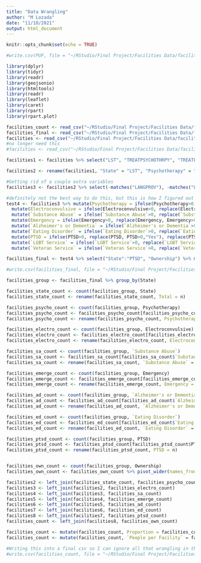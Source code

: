 ---
title: "Data Wrangling"
author: "M Lozada"
date: "11/10/2021"
output: html_document
---

```{r setup, include=FALSE}
knitr::opts_chunk$set(echo = TRUE)
```

``` {r RData to CSV}
#write.csv(PUF, file = "~/RStudio/Final Project/Facilities Data/facilities.csv")

```

```{r libraries and data}
library(dplyr)
library(tidyr)
library(readr)
library(geojsonio)
library(htmltools)
library(readr)
library(leaflet)
library(caret)
library(rpart)
library(rpart.plot)

facilities_count <- read_csv("~/RStudio/Final Project/Facilities Data/facilities_final.csv")
facilities_final <- read_csv("~/RStudio/Final Project/Facilities Data/final.csv")
facilities <- read_csv("~/RStudio/Final Project/Facilities Data/facilities.csv")
#no longer need this
#facilities <- read_csv("~/RStudio/Final Project/Facilities Data/facilities.csv")
```

```{r important columns and renaming for easy use}
facilities1 <- facilities %>% select("LST", "TREATPSYCHOTHRPY", "TREATELECTRO", "TREATMT", "MHEMGCY", "ALZHDEMENTIA", "SPECGRPEATING", "POSTTRAUM", "SRVC62", "SRVC113", "SIGNLANG":"LANG18", "CHILDAD":"SENIORS", "OWNERSHP")

facilities2 <- rename(facilities1, "State" = "LST", "Psychotherapy" = "TREATPSYCHOTHRPY", "Electroconvulsive" = "TREATELECTRO", "Substance Abuse" = "TREATMT", "Emergency" = "MHEMGCY", "Alzheimer's or Dementia" = "ALZHDEMENTIA", "Eating Disorder" = "SPECGRPEATING", "PTSD" = "POSTTRAUM", "LGBT Service" = "SRVC62", "Veteran Service" = "SRVC113", "Sign Language" = "SIGNLANG", "Non-English Language" = "LANG", "Spanish" = "LANG16", "Hopi" = "LANG1", "Lakota" = "LANG2", "Navajo" = "LANG3", "Ojibwa" = "LANG21", "Yupik" = "LANG4", "Other Native Language" = "LANG5", "Arabic" = "LANG6", "Chinese" = "LANG7", "Creole" = "LANG8", "Farsi" = "LANG24", "French" = "LANG9", "German" = "LANG10", "Greek" = "LANG22", "Hebrew" = "LANG25", "Hindi" = "LANG26", "Hmong" = "LANG11", "Italian" = "LANG19", "Japanese" = "LANG23", "Korean" = "LANG12", "Polish" = "LANG13", "Portuguese" = "LANG14", "Russian" = "LANG15", "Tagalog" = "LANG20", "Vietnamese" = "LANG17", "Other Languages" = "LANG18", "<12" = "CHILDAD", "13-17" = "ADOLES", "18-25" = "YOUNGADULTS", "26-64" = "ADULT", ">65" = "SENIORS", "Ownership" = "OWNERSHP")

#Getting rid of a couple extra variables
facilities3 <- facilities2 %>% select(-matches("LANGPROV"), -matches("LANG_B"))

#definitely not the best way to do this, but this is how I figured out how to do it
test4 <- facilities3 %>% mutate(Psychotherapy = ifelse(Psychotherapy>0, replace(Psychotherapy, Psychotherapy>0,"Yes"), replace(Psychotherapy, Psychotherapy<1, "No"))) %>% 
  mutate(Electroconvulsive = ifelse(Electroconvulsive>0, replace(Electroconvulsive, Electroconvulsive>0,"Yes"), replace(Electroconvulsive, Electroconvulsive<1, "No"))) %>%
  mutate(`Substance Abuse` = ifelse(`Substance Abuse`>0, replace(`Substance Abuse`, `Substance Abuse`>0,"Yes"), replace(`Substance Abuse`, `Substance Abuse`<1, "No"))) %>% 
  mutate(Emergency = ifelse(Emergency>0, replace(Emergency, Emergency>0,"Yes"), replace(Emergency, Emergency<1, "No"))) %>% 
  mutate(`Alzheimer's or Dementia` = ifelse(`Alzheimer's or Dementia`>0, replace(`Alzheimer's or Dementia`, `Alzheimer's or Dementia`>0,"Yes"), replace(`Alzheimer's or Dementia`, `Alzheimer's or Dementia`<1, "No"))) %>% 
  mutate(`Eating Disorder` = ifelse(`Eating Disorder`>0, replace(`Eating Disorder`, `Eating Disorder`>0,"Yes"), replace(`Eating Disorder`, `Eating Disorder`<1, "No"))) %>% 
  mutate(PTSD = ifelse(PTSD>0, replace(PTSD, PTSD>0,"Yes"), replace(PTSD, PTSD<1, "No"))) %>% 
  mutate(`LGBT Service` = ifelse(`LGBT Service`>0, replace(`LGBT Service`, `LGBT Service`>0,"Yes"), replace(`LGBT Service`, `LGBT Service`<1, "No"))) %>% 
  mutate(`Veteran Service` = ifelse(`Veteran Service`>0, replace(`Veteran Service`, `Veteran Service`>0,"Yes"), replace(`Veteran Service`, `Veteran Service`<1, "No")))

facilities_final <- test4 %>% select("State":"PTSD", "Ownership") %>% mutate(Ownership = ifelse(Ownership>2, replace(Ownership, Ownership>2,"Public"), ifelse(Ownership<2, replace(Ownership, Ownership<2, "Private For-Profit"), "Private Non-Profit")))

#write.csv(facilities_final, file = "~/RStudio/Final Project/Facilities Data/final.csv")
```

```{r State Counts}
facilities_group <- facilities_final %>% group_by(State)

facilities_state_count <- count(facilities_group, State)
facilities_state_count <- rename(facilities_state_count, Total = n)

facilities_psycho_count <- count(facilities_group, Psychotherapy)
facilities_psycho_count <- facilities_psycho_count[facilities_psycho_count$Psychotherapy != "No", ] %>% select("State", "n")
facilities_psycho_count <- rename(facilities_psycho_count, Psychotherapy = n)

facilities_electro_count <- count(facilities_group, Electroconvulsive)
facilities_electro_count <- facilities_electro_count[facilities_electro_count$Electroconvulsive != "No", ] %>% select("State", "n")
facilities_electro_count <- rename(facilities_electro_count, Electroconvulsive = n)

facilities_sa_count <- count(facilities_group, `Substance Abuse`)
facilities_sa_count <- facilities_sa_count[facilities_sa_count$`Substance Abuse` != "No", ] %>% select("State", "n")
facilities_sa_count <- rename(facilities_sa_count, `Substance Abuse` = n)

facilities_emerge_count <- count(facilities_group, Emergency)
facilities_emerge_count <- facilities_emerge_count[facilities_emerge_count$Emergency != "No", ] %>% select("State", "n")
facilities_emerge_count <- rename(facilities_emerge_count, Emergency = n)

facilities_ad_count <- count(facilities_group, `Alzheimer's or Dementia`)
facilities_ad_count <- facilities_ad_count[facilities_ad_count$`Alzheimer's or Dementia` != "No", ] %>% select("State", "n")
facilities_ad_count <- rename(facilities_ad_count, `Alzheimer's or Dementia` = n)

facilities_ed_count <- count(facilities_group, `Eating Disorder`)
facilities_ed_count <- facilities_ed_count[facilities_ed_count$`Eating Disorder` != "No", ] %>% select("State", "n")
facilities_ed_count <- rename(facilities_ed_count, `Eating Disorder` = n)

facilities_ptsd_count <- count(facilities_group, PTSD)
facilities_ptsd_count <- facilities_ptsd_count[facilities_ptsd_count$PTSD != "No", ] %>% select("State", "n")
facilities_ptsd_count <- rename(facilities_ptsd_count, PTSD = n)


facilities_own_count <- count(facilities_group, Ownership)
facilities_own_count <- facilities_own_count %>% pivot_wider(names_from = Ownership, values_from = n)

facilities2 <- left_join(facilities_state_count, facilities_psycho_count)
facilities3 <- left_join(facilities2, facilities_electro_count)
facilities4 <- left_join(facilities3, facilities_sa_count)
facilities5 <- left_join(facilities4, facilities_emerge_count)
facilities6 <- left_join(facilities5, facilities_ad_count)
facilities7 <- left_join(facilities6, facilities_ed_count)
facilities8 <- left_join(facilities7, facilities_ptsd_count)
facilities_count <- left_join(facilities8, facilities_own_count)

facilities_count <- mutate(facilities_count, Proportion = facilities_count$Total / facilities_count$Population * 100)
facilities_count <- mutate(facilities_count, `People per Facility` = facilities_count$Population / facilities_count$Total)

#Writing this into a final csv so I can ignore all that wrangling in the future
#write.csv(facilities_count, file = "~/RStudio/Final Project/Facilities Data/facilities_final.csv")
```